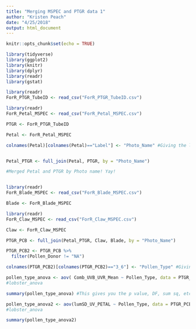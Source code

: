 ```yaml
---
title: "Merging MSPEC and PTGR data 1"
author: "Kristen Peach"
date: "4/25/2018"
output: html_document
---
```


```r
knitr::opts_chunk$set(echo = TRUE)
```

```r

library(tidyverse)
library(ggplot2)
library(knitr)
library(dplyr)
library(readr)
library(gstat)


```
```r

library(readr)
ForR_PTGR_TubeID <- read_csv("ForR_PTGR_TubeID.csv")

library(readr)
ForR_Petal_MSPEC <- read_csv("ForR_Petal_MSPEC.csv")


```

```r

PTGR <- ForR_PTGR_TubeID

Petal <- ForR_Petal_MSPEC

colnames(Petal)[colnames(Petal)=="Label"] <- "Photo_Name" #Giving the label column the same name for both files so that I can merge them



```

```r

Petal_PTGR <- full_join(Petal, PTGR, by = "Photo_Name")

#Merged Petal and PTGR by Photo name! Yay!



```

```r

library(readr)
ForR_Blade_MSPEC <- read_csv("ForR_Blade_MSPEC.csv")

Blade <- ForR_Blade_MSPEC

library(readr)
ForR_Claw_MSPEC <- read_csv("ForR_Claw_MSPEC.csv")

Claw <- ForR_Claw_MSPEC

PTGR_PCB <- full_join(Petal_PTGR, Claw, Blade, by = "Photo_Name")

PTGR_PCB2 <- PTGR_PCB %>% 
  filter(Pollen_Donor != "NA")

colnames(PTGR_PCB2)[colnames(PTGR_PCB2)=="3_6"] <- "Pollen_Type" #Giving the label column the same name for both files so that I can merge them

```


```r

pollen_type_anova <- aov( Comb_UVB_UVR_Mean ~ Pollen_Type, data = PTGR_PCB2)
#lobster_anova

summary(pollen_type_anova) #This gives you the p value, DF, sum sq, etc. 

pollen_type_anova2 <- aov(lumSD_UV_PETAL ~ Pollen_Type, data = PTGR_PCB2)
#lobster_anova

summary(pollen_type_anova2) 





```

